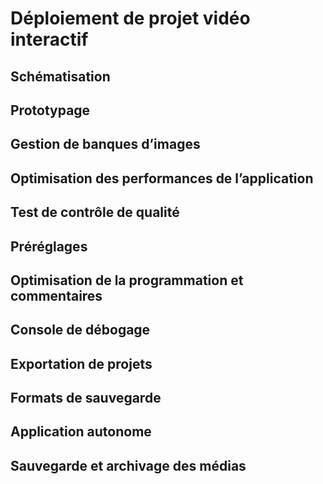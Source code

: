 # Déploiement de projet vidéo interactif

## Schématisation 
## Prototypage 
## Gestion de banques d’images 
## Optimisation des performances de l’application 
## Test de contrôle de qualité 
## Préréglages 
## Optimisation de la programmation et commentaires 
## Console de débogage 
## Exportation de projets 
## Formats de sauvegarde  
## Application autonome 
## Sauvegarde et archivage des médias 